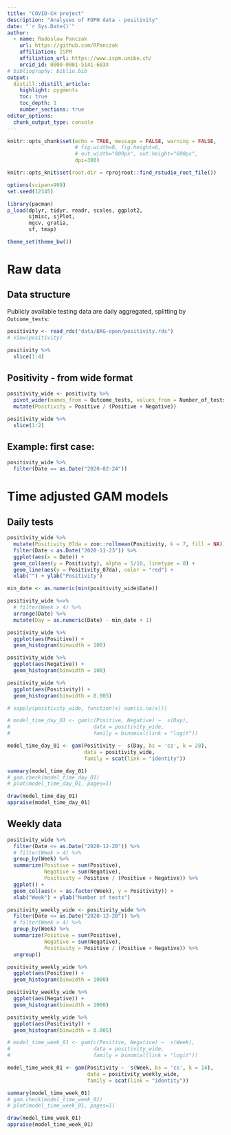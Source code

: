 ```yaml
---
title: "COVID-CH project"
description: "Analyses of FOPH data - positivity"
date: "`r Sys.Date()`"
author:
  - name: Radoslaw Panczak 
    url: https://github.com/RPanczak
    affiliation: ISPM
    affiliation_url: https://www.ispm.unibe.ch/
    orcid_id: 0000-0001-5141-683X
# bibliography: biblio.bib
output:
  distill::distill_article:
    highlight: pygments
    toc: true
    toc_depth: 1
    number_sections: true
editor_options: 
  chunk_output_type: console
---
```


<!-- ------------------------------------------------------------ --> 
<!-- ------------------------------------------------------------ --> 

```r
knitr::opts_chunk$set(echo = TRUE, message = FALSE, warning = FALSE, 
                      # fig.width=8, fig.height=6, 
                      # out.width="800px", out.height="600px",
                      dpi=300)

knitr::opts_knit$set(root.dir = rprojroot::find_rstudio_root_file())

options(scipen=999)
set.seed(12345)

library(pacman) 
p_load(dplyr, tidyr, readr, scales, ggplot2,
       sjmisc, sjPlot,
       mgcv, gratia,
       sf, tmap)

theme_set(theme_bw())
```

<!-- ------------------------------------------------------------ --> 

# Raw data 

## Data structure

Publicly available testing data are daily aggregated, splitting by `Outcome_tests`:

```r
positivity <- read_rds("data/BAG-open/positivity.rds")
# View(positivity)

positivity %>% 
  slice(1:4)
```

## Positivity - from wide format

```r
positivity_wide <- positivity %>% 
  pivot_wider(names_from = Outcome_tests, values_from = Number_of_tests) %>% 
  mutate(Positivity = Positive / (Positive + Negative))

positivity_wide %>% 
  slice(1:2)
```

## Example: first case:

```r
positivity_wide %>% 
  filter(Date == as.Date("2020-02-24"))
```

<!-- ------------------------------------------------------------ --> 

# Time adjusted GAM models 

## Daily tests

```r
positivity_wide %>% 
  mutate(Positivity_07da = zoo::rollmean(Positivity, k = 7, fill = NA)) %>% 
  filter(Date < as.Date("2020-11-23")) %>% 
  ggplot(aes(x = Date)) + 
  geom_col(aes(y = Positivity), alpha = 5/10, linetype = 0) + 
  geom_line(aes(y = Positivity_07da), color = "red") + 
  xlab("") + ylab("Positivity")
```

```r
min_date <- as.numeric(min(positivity_wide$Date))

positivity_wide %<>% 
  # filter(Week > 4) %>% 
  arrange(Date) %>% 
  mutate(Day = as.numeric(Date) - min_date + 1)

positivity_wide %>% 
  ggplot(aes(Positive)) +
  geom_histogram(binwidth = 100)

positivity_wide %>% 
  ggplot(aes(Negative)) +
  geom_histogram(binwidth = 100)

positivity_wide %>% 
  ggplot(aes(Positivity)) +
  geom_histogram(binwidth = 0.005)

# sapply(positivity_wide, function(x) sum(is.na(x)))
```


```r
# model_time_day_01 <- gam(c(Positive, Negative) ~  s(Day), 
#                           data = positivity_wide, 
#                           family = binomial(link = "logit"))

model_time_day_01 <- gam(Positivity ~  s(Day, bs = 'cs', k = 28), 
                         data = positivity_wide, 
                         family = scat(link = "identity"))
```


```r
summary(model_time_day_01)
# gam.check(model_time_day_01)
# plot(model_time_day_01, pages=1)

draw(model_time_day_01)
appraise(model_time_day_01)
```

## Weekly data

```r
positivity_wide %>% 
  filter(Date <= as.Date("2020-12-20")) %>% 
  # filter(Week > 4) %>% 
  group_by(Week) %>% 
  summarize(Positive = sum(Positive),
            Negative = sum(Negative),
            Positivity = Positive / (Positive + Negative)) %>% 
  ggplot() + 
  geom_col(aes(x = as.factor(Week), y = Positivity)) + 
  xlab("Week") + ylab("Number of tests")
```


```r
positivity_weekly_wide <- positivity_wide %>% 
  filter(Date <= as.Date("2020-12-20")) %>% 
  # filter(Week > 4) %>% 
  group_by(Week) %>% 
  summarize(Positive = sum(Positive),
            Negative = sum(Negative),
            Positivity = Positive / (Positive + Negative)) %>% 
  ungroup()

positivity_weekly_wide %>% 
  ggplot(aes(Positive)) +
  geom_histogram(binwidth = 1000)

positivity_weekly_wide %>% 
  ggplot(aes(Negative)) +
  geom_histogram(binwidth = 1000)

positivity_weekly_wide %>% 
  ggplot(aes(Positivity)) +
  geom_histogram(binwidth = 0.005)
```


```r
# model_time_week_01 <- gam(c(Positive, Negative) ~  s(Week), 
#                           data = positivity_wide, 
#                           family = binomial(link = "logit"))

model_time_week_01 <- gam(Positivity ~  s(Week, bs = 'cs', k = 14), 
                          data = positivity_weekly_wide, 
                          family = scat(link = "identity"))
```


```r
summary(model_time_week_01)
# gam.check(model_time_week_01)
# plot(model_time_week_01, pages=1)

draw(model_time_week_01)
appraise(model_time_week_01)
```



